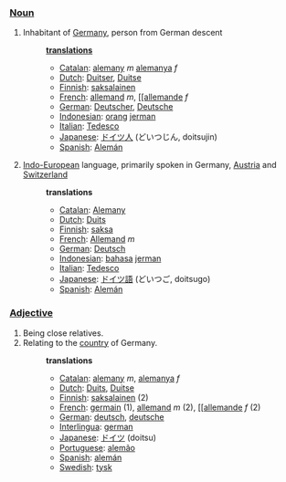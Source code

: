 ===[[Noun]]===
#Inhabitant of [[Germany]], person from German descent
#:'''[[translation]]s'''
#:*[[Catalan]]: [[alemany]] ''m'' [[alemanya]] ''f''
#:*[[Dutch]]: [[Duitser]], [[Duitse]]
#:*[[Finnish]]: [[saksalainen]]
#:*[[French]]: [[allemand]] ''m'', [[[[allemande]] ''f''
#:*[[German]]: [[Deutscher]], [[Deutsche]]
#:*[[Indonesian]]: [[orang]] [[jerman]]
#:*[[Italian]]: [[Tedesco]]
#:*[[Japanese]]: [[ドイツ人]] (どいつじん, doitsujin)
#:*[[Spanish]]: [[Alemán]]
#:
#[[Indo-European]] language, primarily spoken in Germany, [[Austria]] and [[Switzerland]]
#:'''translations'''
#:*[[Catalan]]: [[Alemany]]
#:*[[Dutch]]: [[Duits]]
#:*[[Finnish]]: [[saksa]]
#:*[[French]]: [[Allemand]] ''m''
#:*[[German]]: [[Deutsch]]
#:*[[Indonesian]]: [[bahasa]] [[jerman]]
#:*[[Italian]]: [[Tedesco]]
#:*[[Japanese]]: [[ドイツ語]] (どいつご, doitsugo)
#:*[[Spanish]]: [[Alemán]]

===[[Adjective]]===
#Being close relatives.
#Relating to the [[country]] of Germany.
#:'''translations'''
#:*[[Catalan]]: [[alemany]] ''m'', [[alemanya]] ''f''
#:*[[Dutch]]: [[Duits]], [[Duitse]]
#:*[[Finnish]]: [[saksalainen]] (2)
#:*[[French]]: [[germain]] (1), [[allemand]] ''m'' (2), [[[[allemande]] ''f'' (2)
#:*[[German]]: [[deutsch]], [[deutsche]]
#:*[[Interlingua]]: [[german]]
#:*[[Japanese]]: [[ドイツ]] (doitsu)
#:*[[Portuguese]]: [[alemão]]
#:*[[Spanish]]: [[alemán]]
#:*[[Swedish]]: [[tysk]]